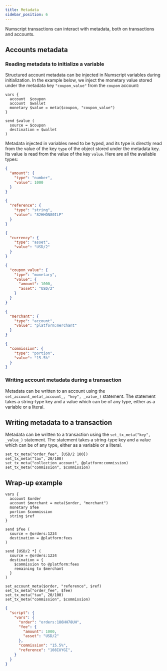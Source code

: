 ```yaml
---
title: Metadata
sidebar_position: 6
---
```


Numscript transactions can interact with metadata, both on transactions and accounts.

## Accounts metadata

### Reading metadata to initialize a variable

Structured account metadata can be injected in Numscript variables during initialization.
In the example below, we inject the monetary value stored under the metadata key `"coupon_value"` from the `coupon` account:

```numscript
vars {
  account  $coupon
  account  $wallet
  monetary $value = meta($coupon, "coupon_value")
}

send $value (
  source = $coupon
  destination = $wallet
)
```

Metadata injected in variables need to be typed, and its type is directly read from the value of the key `type` of the object stored under the metadata key.
Its value is read from the value of the key `value`. Here are all the available types:

<Tabs>
  <TabItem value="number" label="Number">

  ```json
  {
    "amount": {
      "type": "number",
      "value": 1000
    }
  }
  ```

  </TabItem>

  <TabItem value="string" label="String">

  ```json
  {
    "reference": {
      "type": "string",
      "value": "82HHON80ILP"
    }
  }
  ```

  </TabItem>

  <TabItem value="asset" label="Asset">

  ```json
  {
    "currency": {
      "type": "asset",
      "value": "USD/2"
    }
  }
  ```

  </TabItem>

  <TabItem value="monetary" label="Monetary">

  ```json
  {
    "coupon_value": {
      "type": "monetary",
      "value": {
        "amount": 1000,
        "asset": "USD/2"
      }
    }
  }
  ```

  </TabItem>

  <TabItem value="account" label="Account">

  ```json
  {
    "merchant": {
      "type": "account",
      "value": "platform:merchant"
    }
  }
  ```

  </TabItem>

  <TabItem value="portion" label="Portion">

  ```json
  {
    "commission": {
      "type": "portion",
      "value": "15.5%"
    }
  }
  ```

  </TabItem>
</Tabs>

### Writing account metadata during a transaction

Metadata can be written to an account using the `set_account_meta(_account_, "key", _value_)` statement.
The statement takes a string-type key and a value which can be of any type, either as a variable or a literal.


## Writing metadata to a transaction

Metadata can be written to a transaction using the `set_tx_meta("key", _value_)` statement.
The statement takes a string-type key and a value which can be of any type, either as a variable or a literal.

```numscript
set_tx_meta("order_fee", [USD/2 100])
set_tx_meta("tax", 20/100)
set_tx_meta("collection_account", @platform:commission)
set_tx_meta("commission", $commission)
```

## Wrap-up example

```numscript
vars {
  account $order
  account $merchant = meta($order, "merchant")
  monetary $fee
  portion $commission
  string $ref
}

send $fee (
  source = @orders:1234
  destination = @platform:fees
)

send [USD/2 *] (
  source = @orders:1234
  destination = {
    $commission to @platform:fees
    remaining to $merchant
  }
)

set_account_meta($order, "reference", $ref)
set_tx_meta("order_fee", $fee)
set_tx_meta("tax", 20/100)
set_tx_meta("commission", $commission)
```

```json
{
  "script": {
    "vars": {
      "order": "orders:186HH78UH",
      "fee": {
        "amount": 1000,
        "asset": "USD/2"
      },
      "commission": "15.5%",
      "reference": "108IUYGI",
    }
  }
}
```
